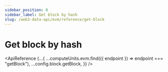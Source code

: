 ```yaml
---
sidebar_position: 0
sidebar_label: Get block by hash
slug: /web3-data-api/evm/reference/get-block
---
```



# Get block by hash

<ApiReference
  {...{
    ...computeUnits.evm.find(({ endpoint }) => endpoint === "getBlock"),
    ...config.block.getBlock,
  }}
/>
